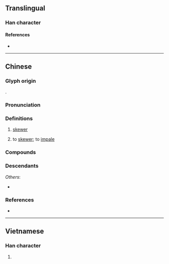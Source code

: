 {{character info}}
==Translingual==

===Han character===
{{Han char|rn=64|rad=手|as=03|sn=6|four=52040|canj=QHJ|ids=⿰扌千}}

====References====
* {{Han ref|kx=0418.140|dkj=11814|dj=0765.090|hdz=31830.030|uh=6266|ud=25190|bh=C9E7|bd=51687}}

----

==Chinese==

===Glyph origin===
{{Han etym}}
{{Han compound|手|alt1=扌|千|ls=psc|c1=s|c2=p}}.

===Pronunciation===
{{zh-pron
|m=qiān
|c=cin1
|mc=y
|oc=y
|cat=n,v
}}

===Definitions===
{{zh-hanzi}}

# [[skewer]]
#: {{zh-x|竹扦|bamboo '''skewer'''}}
# to [[skewer]]; to [[impale]]

===Compounds===
{{zh-der|扦子|扦插|扦手|竹扦}}

===Descendants===
{{CJKV||||thiên}}
''Others'':
* {{desc|vi|bor=1|-}} {{vi-l|xiên|扦}}

===References===
* {{R:twedu|B01251}}

----

==Vietnamese==

===Han character===
{{vi-hantu|[[xiên]], [[chen]], [[xen]], [[thiên]]|rs=手03}}

# {{rfdef|vi|sort=手03}}